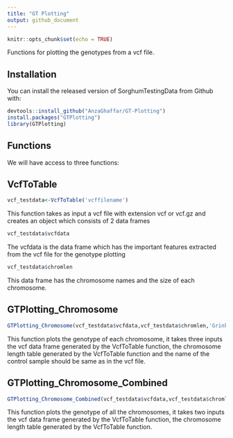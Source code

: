 ```yaml
---
title: "GT Plotting"
output: github_document
---
```


```r
knitr::opts_chunk$set(echo = TRUE)
```


<!-- badges: start -->
<!-- badges: end -->

Functions for plotting the genotypes from a vcf file.

## Installation

You can install the released version of SorghumTestingData from Github with:

``` r
devtools::install_github("AnzaGhaffar/GT-Plotting")
install.packages("GTPlotting")
library(GTPlotting)
```
## Functions

We will have access to three functions:

## VcfToTable
``` r 
vcf_testdata<-VcfToTable('vcffilename')
```
This function takes as input a vcf file with extension vcf or vcf.gz and creates an object which consists of 2 data frames
``` r 
vcf_testdata$vcfdata
```
The vcfdata is the data frame which has the important features extracted from the vcf file for the genotype plotting
``` r
vcf_testdata$chromlen
```
This data frame has the chromosome names and the size of each chromosome.

## GTPlotting_Chromosome
``` r
GTPlotting_Chromosome(vcf_testdata$vcfdata,vcf_testdata$chromlen,'Grinkan_CTRL')
```
This function plots the genotype of each chromosome, it takes three inputs the vcf data frame generated by the VcfToTable function, 
the chromosome length table generated by the VcfToTable function and the name of the control sample should be same as in the vcf file.

## GTPlotting_Chromosome_Combined
``` r 
GTPlotting_Chromosome_Combined(vcf_testdata$vcfdata,vcf_testdata$chromlen)
```
This function plots the genotype of all the chromosomes, it takes two inputs the vcf data frame generated by the VcfToTable function, 
the chromosome length table generated by the VcfToTable function.
